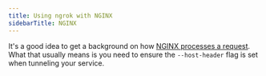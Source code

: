 ```yaml
---
title: Using ngrok with NGINX
sidebarTitle: NGINX
---
```

It's a good idea to get a background on how [NGINX processes a request](https://nginx.org/en/docs/http/request_processing.html). What that usually means is you need to ensure the `--host-header` flag is set when tunneling your service.
